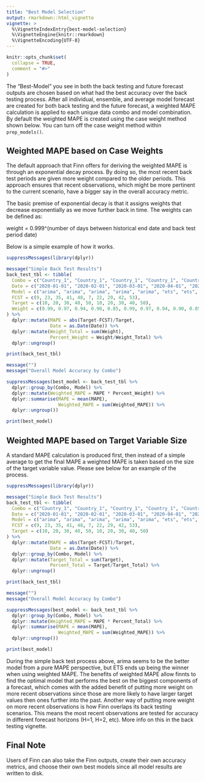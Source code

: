 ```yaml
---
title: "Best Model Selection"
output: rmarkdown::html_vignette
vignette: >
  %\VignetteIndexEntry{best-model-selection}
  %\VignetteEngine{knitr::rmarkdown}
  %\VignetteEncoding{UTF-8}
---
```


```r
knitr::opts_chunk$set(
  collapse = TRUE,
  comment = "#>"
)
```

The "Best-Model" you see in both the back testing and future forecast outputs are chosen based on what had the best accuracy over the back testing process. After all individual, ensemble, and average model forecast are created for both back testing and the future forecast, a weighted MAPE calculation is applied to each unique data combo and model combination. By default the weighted MAPE is created using the case weight method shown below. You can turn off the case weight method within `prep_models()`.

## Weighted MAPE based on Case Weights
The default approach that Finn offers for deriving the weighted MAPE is through an exponential decay process. By doing so, the most recent back test periods are given more weight compared to the older periods. This approach ensures that recent observations, which might be more pertinent to the current scenario, have a bigger say in the overall accuracy metric.

The basic premise of exponential decay is that it assigns weights that decrease exponentially as we move further back in time. The weights can be defined as:

weight = 0.999^(number of days between historical end date and back test period date)
 
Below is a simple example of how it works. 

```r
suppressMessages(library(dplyr))

message("Simple Back Test Results")
back_test_tbl <- tibble(
  Combo = c("Country_1", "Country_1", "Country_1", "Country_1", "Country_1", "Country_1", "Country_1", "Country_1", "Country_1", "Country_1"), 
  Date = c("2020-01-01", "2020-02-01", "2020-03-01", "2020-04-01", "2020-05-01", "2020-01-01", "2020-02-01", "2020-03-01", "2020-04-01", "2020-05-01"), 
  Model = c("arima", "arima", "arima", "arima", "arima", "ets", "ets", "ets", "ets", "ets"), 
  FCST = c(9, 23, 35, 41, 48, 7, 22, 29, 42, 53), 
  Target = c(10, 20, 30, 40, 50, 10, 20, 30, 40, 50), 
  Weight = c(0.99, 0.97, 0.94, 0.90, 0.85, 0.99, 0.97, 0.94, 0.90, 0.85)
) %>%
  dplyr::mutate(MAPE = abs(Target-FCST)/Target, 
                Date = as.Date(Date)) %>%
  dplyr::mutate(Weight_Total = sum(Weight), 
                Percent_Weight = Weight/Weight_Total) %>%
  dplyr::ungroup()

print(back_test_tbl)

message("")
message("Overall Model Accuracy by Combo")

suppressMessages(best_model <- back_test_tbl %>%
  dplyr::group_by(Combo, Model) %>%
  dplyr::mutate(Weighted_MAPE = MAPE * Percent_Weight) %>%
  dplyr::summarise(MAPE = mean(MAPE), 
                   Weighted_MAPE = sum(Weighted_MAPE)) %>%
  dplyr::ungroup())

print(best_model)

```

## Weighted MAPE based on Target Variable Size
A standard MAPE calculation is produced first, then instead of a simple average to get the final MAPE a weighted MAPE is taken based on the size of the target variable value. Please see below for an example of the process.

```r
suppressMessages(library(dplyr))

message("Simple Back Test Results")
back_test_tbl <- tibble(
  Combo = c("Country_1", "Country_1", "Country_1", "Country_1", "Country_1", "Country_1", "Country_1", "Country_1", "Country_1", "Country_1"), 
  Date = c("2020-01-01", "2020-02-01", "2020-03-01", "2020-04-01", "2020-05-01", "2020-01-01", "2020-02-01", "2020-03-01", "2020-04-01", "2020-05-01"), 
  Model = c("arima", "arima", "arima", "arima", "arima", "ets", "ets", "ets", "ets", "ets"), 
  FCST = c(9, 23, 35, 41, 48, 7, 22, 29, 42, 53), 
  Target = c(10, 20, 30, 40, 50, 10, 20, 30, 40, 50)
) %>%
  dplyr::mutate(MAPE = abs(Target-FCST)/Target, 
                Date = as.Date(Date)) %>%
  dplyr::group_by(Combo, Model) %>%
  dplyr::mutate(Target_Total = sum(Target), 
                Percent_Total = Target/Target_Total) %>%
  dplyr::ungroup()

print(back_test_tbl)

message("")
message("Overall Model Accuracy by Combo")

suppressMessages(best_model <- back_test_tbl %>%
  dplyr::group_by(Combo, Model) %>%
  dplyr::mutate(Weighted_MAPE = MAPE * Percent_Total) %>%
  dplyr::summarise(MAPE = mean(MAPE), 
                   Weighted_MAPE = sum(Weighted_MAPE)) %>%
  dplyr::ungroup())

print(best_model)

```

During the simple back test process above, arima seems to be the better model from a pure MAPE perspective, but ETS ends up being the winner when using weighted MAPE. The benefits of weighted MAPE allow finnts to find the optimal model that performs the best on the biggest components of a forecast, which comes with the added benefit of putting more weight on more recent observations since those are more likely to have larger target values then ones further into the past. Another way of putting more weight on more recent observations is how Finn overlaps its back testing scenarios. This means the most recent observations are tested for accuracy in different forecast horizons (H=1, H=2, etc). More info on this in the back testing vignette.

## Final Note
Users of Finn can also take the Finn outputs, create their own accuracy metrics, and choose their own best models since all model results are written to disk.
